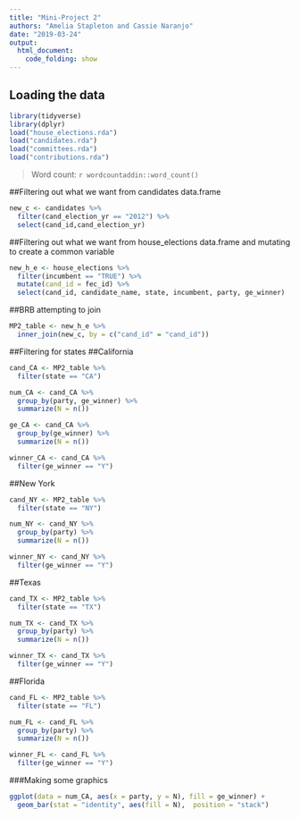 ```yaml
---
title: "Mini-Project 2"
authors: "Amelia Stapleton and Cassie Naranjo"
date: "2019-03-24"
output: 
  html_document:
    code_folding: show
---
```


## Loading the data
```r
library(tidyverse)
library(dplyr)
load("house_elections.rda")
load("candidates.rda")
load("committees.rda")
load("contributions.rda")
```

> Word count: `r wordcountaddin::word_count()`

##Filtering out what we want from candidates data.frame
```r
new_c <- candidates %>%
  filter(cand_election_yr == "2012") %>%
  select(cand_id,cand_election_yr)
```

##Filtering out what we want from house_elections data.frame and mutating to create a common variable
```r
new_h_e <- house_elections %>%
  filter(incumbent == "TRUE") %>%
  mutate(cand_id = fec_id) %>%
  select(cand_id, candidate_name, state, incumbent, party, ge_winner)
```

##BRB attempting to join
```r
MP2_table <- new_h_e %>%
  inner_join(new_c, by = c("cand_id" = "cand_id"))
```

##Filtering for states
##California
```r
cand_CA <- MP2_table %>%
  filter(state == "CA")

num_CA <- cand_CA %>%
  group_by(party, ge_winner) %>%
  summarize(N = n())

ge_CA <- cand_CA %>%
  group_by(ge_winner) %>%
  summarize(N = n())

winner_CA <- cand_CA %>%
  filter(ge_winner == "Y")
```

##New York
```r
cand_NY <- MP2_table %>%
  filter(state == "NY")

num_NY <- cand_NY %>%
  group_by(party) %>%
  summarize(N = n()) 

winner_NY <- cand_NY %>%
  filter(ge_winner == "Y")
```

##Texas
```r
cand_TX <- MP2_table %>%
  filter(state == "TX")

num_TX <- cand_TX %>%
  group_by(party) %>%
  summarize(N = n()) 

winner_TX <- cand_TX %>%
  filter(ge_winner == "Y")
```

##Florida
```r
cand_FL <- MP2_table %>%
  filter(state == "FL")

num_FL <- cand_FL %>%
  group_by(party) %>%
  summarize(N = n()) 

winner_FL <- cand_FL %>%
  filter(ge_winner == "Y")
```

###Making some graphics

```r
ggplot(data = num_CA, aes(x = party, y = N), fill = ge_winner) +
  geom_bar(stat = "identity", aes(fill = N),  position = "stack")

```

